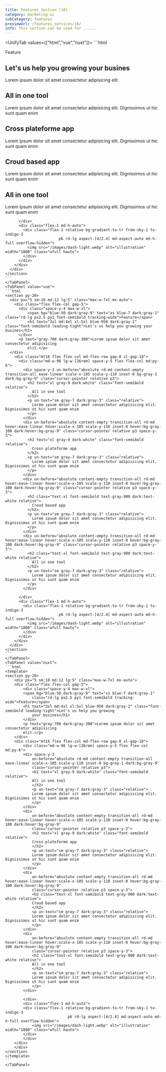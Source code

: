 ```yaml
---
title: Features Section (10)
category: marketing-ui
subCategory: features
previewUrl: /features_services/10/
info: This section can be used for ......
---
```


<UnifyTab values={["html","vue","nuxt"]}>
    <TabPanel value="html">
    ```html
    <section py-20>
      <div px="5 sm:10 md:12 lg:5" class="max-w-7xl mx-auto">
        <div class="flex flex-col gap-5">
          <div class="space-y-4 max-w-xl">
            <span bg="blue-50 dark:gray-9" text="xs blue-7 dark:gray-1"
              class="rd-lg px2.5 py1 font-semibold tracking-wide">Feature</span>
            <h1 text="3xl md:4xl xl:5xl blue-950 dark:gray-2" class="font-semibold leading-tight">Let's us help you
              growing your busines</h1>
          </div>
          <p text="gray-700 dark:gray-300">Lorem ipsum dolor sit amet consectetur adipisicing
            elit.</p>
        </div>
        <div class="mt16 flex flex-col md-flex-row gap-8 xl-gap-10">
          <div class="md-w-96 lg-w-[26rem] space-y-5 flex flex-col md:py-6">
            <div before:rd-md space-y-3
              before="absolute content-empty transition-all ease-linear scale-x-105 scale-y-110 inset-0 bg-gray-1 dark:bg-gray-9"
              class="cursor-pointer relative p3">
              <h2 text="xl gray-9 dark:white" class="font-semibold relative">
                All in one tool
              </h2>
              <p text="sm gray-7 dark:gray-3" class="relative">
                Lorem ipsum dolor sit amet consectetur adipisicing elit. Dignissimos ut hic sunt quam enim
              </p>
            </div>
            <div
              before="absolute content-empty transition-all rd-md hover:ease-linear hover:scale-x-105 scale-y-110 inset-0 hover:bg-gray-100 dark:hover:bg-gray-9"
              class="cursor-pointer relative p3 space-y-3">
              <h2 text="xl gray-9 dark:white" class="font-semibold relative">
                Cross plateforme app
              </h2>
              <p text="sm gray-7 dark:gray-3" class="relative">
                Lorem ipsum dolor sit amet consectetur adipisicing elit. Dignissimos ut hic sunt quam enim
              </p>
            </div>
            <div
              before="absolute content-empty transition-all rd-md hover:ease-linear hover:scale-x-105 scale-y-110 inset-0 hover:bg-gray-100 dark:hover:bg-gray-9"
              class="cursor-pointer relative p3 space-y-3">
              <h2 class="text-xl font-semibold text-gray9 dark-text-white relative">
                Croud based app
              </h2>
              <p text="sm gray-7 dark:gray-3" class="relative">
                Lorem ipsum dolor sit amet consectetur adipisicing elit. Dignissimos ut hic sunt quam enim
              </p>
            </div>
            <div
              before="absolute content-empty transition-all rd-md hover:ease-linear hover:scale-x-105 scale-y-110 inset-0 hover:bg-gray-100 dark:hover:bg-gray-9"
              class="cursor-pointer relative p3 space-y-3">
              <h2 class="text-xl font-semibold text-gray9 dark-text-white relative">
                All in one tool
              </h2>
              <p text="sm gray-7 dark:gray-3" class="relative">
                Lorem ipsum dolor sit amet consectetur adipisicing elit. Dignissimos ut hic sunt quam enim
              </p>
            </div>

          </div>
          <div class="flex-1 md-h-auto">
            <div class="flex-1 relative bg-gradient-to-tr from-sky-1 to-indigo-3 
                            p6 rd-lg aspect-[4/2.4] md-aspect-auto md-h-full overflow-hidden">
              <img src="/images/dash-light.webp" alt="illustration" width="1800" class="wfull hauto">
            </div>
          </div>
        </div>
      </div>
    </section>
    ```
    </TabPanel>
    <TabPanel value="vue">
    ```html
    <section py-20>
      <div px="5 sm:10 md:12 lg:5" class="max-w-7xl mx-auto">
        <div class="flex flex-col gap-5">
          <div class="space-y-4 max-w-xl">
              <span bg="blue-50 dark:gray-9" text="xs blue-7 dark:gray-1" class="rd-lg px2.5 py1 font-semibold tracking-wide">Feature</span>
              <h1 text="3xl md:4xl xl:5xl blue-950 dark:gray-2" class="font-semibold leading-tight">Let's us help you growing your busines</h1>
          </div>
          <p text="gray-700 dark:gray-300">Lorem ipsum dolor sit amet consectetur adipisicing
              elit.</p>
      </div>
        <div class="mt16 flex flex-col md-flex-row gap-8 xl-gap-10">
          <div class="md-w-96 lg-w-[26rem] space-y-5 flex flex-col md:py-6">
            <div space-y-3 un-before="absolute rd-md content-empty transition-all ease-linear scale-x-105 scale-y-110 inset-0 bg-gray-1 dark:bg-gray-9" class="cursor-pointer relative p3">
              <h2 text="xl gray-9 dark:white" class="font-semibold relative">
                All in one tool
              </h2>
              <p un-text="sm gray-7 dark:gray-3" class="relative">
                Lorem ipsum dolor sit amet consectetur adipisicing elit. Dignissimos ut hic sunt quam enim 
              </p>
            </div>
            <div un-before="absolute content-empty transition-all rd-md hover:ease-linear hover:scale-x-105 scale-y-110 inset-0 hover:bg-gray-100 dark:hover:bg-gray-9" class="cursor-pointer relative p3 space-y-3">
              <h2 text="xl gray-9 dark:white" class="font-semibold relative">
                Cross plateforme app
              </h2>
              <p un-text="sm gray-7 dark:gray-3" class="relative">
                Lorem ipsum dolor sit amet consectetur adipisicing elit. Dignissimos ut hic sunt quam enim 
              </p>
            </div>
            <div un-before="absolute content-empty transition-all rd-md hover:ease-linear hover:scale-x-105 scale-y-110 inset-0 hover:bg-gray-100 dark:hover:bg-gray-9" class="cursor-pointer relative p3 space-y-3">
              <h2 class="text-xl font-semibold text-gray-900 dark:text-white relative">
                Croud based app
              </h2>
              <p un-text="sm gray-7 dark:gray-3" class="relative">
                Lorem ipsum dolor sit amet consectetur adipisicing elit. Dignissimos ut hic sunt quam enim 
              </p>
            </div>
            <div un-before="absolute content-empty transition-all rd-md hover:ease-linear hover:scale-x-105 scale-y-110 inset-0 hover:bg-gray-100 dark:hover:bg-gray-9" class="cursor-pointer relative p3 space-y-3">
              <h2 class="text-xl font-semibold text-gray-900 dark:text-white relative">
                All in one tool
              </h2>
              <p un-text="sm gray-7 dark:gray-3" class="relative">
                Lorem ipsum dolor sit amet consectetur adipisicing elit. Dignissimos ut hic sunt quam enim 
              </p>
            </div>
            
          </div>
          <div class="flex-1 md-h-auto">
            <div class="flex-1 relative bg-gradient-to-tr from-sky-1 to-indigo-3 
                            p6 rd-lg aspect-[4/2.4] md-aspect-auto md-h-full overflow-hidden">
              <img src="/images/dash-light.webp" alt="illustration" width="1800" class="wfull hauto">
            </div>
          </div>
        </div>
      </div>
    </section>
    ```
    </TabPanel>
    <TabPanel value="nuxt">
    ```html
    <template>
    <section py-20>
        <div px="5 sm:10 md:12 lg:5" class="max-w-7xl mx-auto">
        <div class="flex flex-col gap-5">
            <div class="space-y-4 max-w-xl">
            <span bg="blue-50 dark:gray-9" text="xs blue-7 dark:gray-1"
                class="rd-lg px2.5 py1 font-semibold tracking-wide">Feature</span>
            <h1 text="3xl md:4xl xl:5xl blue-950 dark:gray-2" class="font-semibold leading-tight">Let's us help you growing
                your busines</h1>
            </div>
            <p text="gray-700 dark:gray-300">Lorem ipsum dolor sit amet consectetur adipisicing
            elit.</p>
        </div>
        <div class="mt16 flex flex-col md-flex-row gap-8 xl-gap-10">
            <div class="md-w-96 lg-w-[26rem] space-y-5 flex flex-col md:py-6">
            <div space-y-3
                un-before="absolute rd-md content-empty transition-all ease-linear scale-x-105 scale-y-110 inset-0 bg-gray-1 dark:bg-gray-9"
                class="cursor-pointer relative p3">
                <h2 text="xl gray-9 dark:white" class="font-semibold relative">
                All in one tool
                </h2>
                <p un-text="sm gray-7 dark:gray-3" class="relative">
                Lorem ipsum dolor sit amet consectetur adipisicing elit. Dignissimos ut hic sunt quam enim
                </p>
            </div>
            <div
                un-before="absolute content-empty transition-all rd-md hover:ease-linear hover:scale-x-105 scale-y-110 inset-0 hover:bg-gray-100 dark:hover:bg-gray-9"
                class="cursor-pointer relative p3 space-y-3">
                <h2 text="xl gray-9 dark:white" class="font-semibold relative">
                Cross plateforme app
                </h2>
                <p un-text="sm gray-7 dark:gray-3" class="relative">
                Lorem ipsum dolor sit amet consectetur adipisicing elit. Dignissimos ut hic sunt quam enim
                </p>
            </div>
            <div
                un-before="absolute content-empty transition-all rd-md hover:ease-linear hover:scale-x-105 scale-y-110 inset-0 hover:bg-gray-100 dark:hover:bg-gray-9"
                class="cursor-pointer relative p3 space-y-3">
                <h2 class="text-xl font-semibold text-gray-900 dark:text-white relative">
                Croud based app
                </h2>
                <p un-text="sm gray-7 dark:gray-3" class="relative">
                Lorem ipsum dolor sit amet consectetur adipisicing elit. Dignissimos ut hic sunt quam enim
                </p>
            </div>
            <div
                un-before="absolute content-empty transition-all rd-md hover:ease-linear hover:scale-x-105 scale-y-110 inset-0 hover:bg-gray-100 dark:hover:bg-gray-9"
                class="cursor-pointer relative p3 space-y-3">
                <h2 class="text-xl font-semibold text-gray-900 dark:text-white relative">
                All in one tool
                </h2>
                <p un-text="sm gray-7 dark:gray-3" class="relative">
                Lorem ipsum dolor sit amet consectetur adipisicing elit. Dignissimos ut hic sunt quam enim
                </p>
            </div>

            </div>
            <div class="flex-1 md-h-auto">
            <div class="flex-1 relative bg-gradient-to-tr from-sky-1 to-indigo-3 
                                p6 rd-lg aspect-[4/2.4] md-aspect-auto md-h-full overflow-hidden">
                <img src="/images/dash-light.webp" alt="illustration" width="1800" class="wfull hauto">
            </div>
            </div>
        </div>
        </div>
    </section>
    </template>
    ```
    </TabPanel>
</UnifyTab>